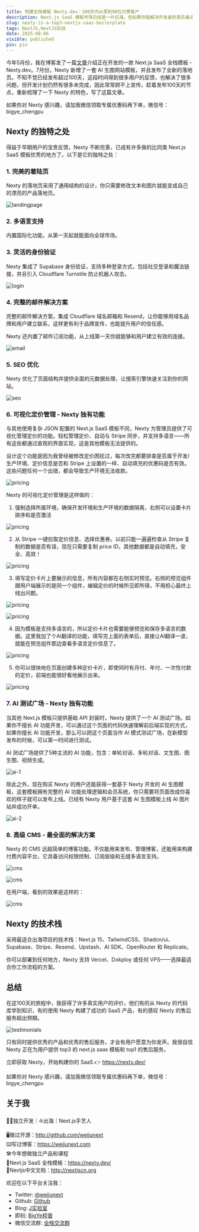 ```yaml
---
title: 构建全栈模板 Nexty.dev：100天内从零到90位付费客户
description: Next.js SaaS 模板市场已经是一片红海，但如果你能解决开发者的真实痛点，仍然有机会。我相信自己做到了这一点，因为 Nexty 在90天内就获得了70多位客户。
slug: nexty-is-a-top3-nextjs-saas-boilerplate
tags: NextJS,NextJS实战
date: 2025-08-06
visible: published
pin: pin
---
```


今年5月份，我在博客发了一篇[文章](/article/nexty-the-best-saas-template-2025)介绍正在开发的一款 Next.js SaaS 全栈模板 - Nexty.dev。7月份，Nexty 新增了一套 AI 生图网站模板，并且发布了全新的落地页。不知不觉已经发布超过100天，这段时间得到很多用户的反馈，也解决了很多问题，但开发计划仍然有很多未完成，因此常常顾不上宣传。趁着发布100天的节点，重新梳理了一下 Nexty 的特色，写了这篇文章。

<Aside>
如果你对 Nexty 感兴趣，请加我微信领取专属优惠码再下单，微信号：bigye_chengpu
</Aside>

## Nexty 的独特之处

得益于早期用户的宝贵反馈，Nexty 不断完善，已成有许多做的比同类 Next.js SaaS 模板优秀的地方了。以下是它的独特之处：

### 1. 完美的着陆页

Nexty 的落地页采用了通用结构的设计，你只需要修改文本和图片就能变成自己的漂亮的产品落地页。

![landingpage](/assets/069/landingpage-hero.png)

### 2. 多语言支持

内置国际化功能，从第一天起就能面向全球市场。

### 3. 灵活的身份验证

Nexty 集成了 Supabase 身份验证，支持多种登录方式，包括社交登录和魔法链接，并且引入 Cloudflare Turnstile 防止机器人攻击。

![login](/assets/069/login.png)


### 4. 完整的邮件解决方案

完整的邮件解决方案，集成 Cloudflare 域名邮箱和 Resend，让你能够用域名品牌和用户建立联系，这样更有利于品牌宣传，也能提升用户的信任感。

Nexty 还内置了邮件订阅功能，从上线第一天你就能够和用户建立有效的连接。

![email](/assets/069/email.png)


### 5. SEO 优化

Nexty 优化了页面结构并提供全面的元数据处理，让搜索引擎快速关注到你的网站。

![seo](/assets/069/seo.png)


### 6. 可视化定价管理 - Nexty 独有功能

与其他使用复杂 JSON 配置的 Next.js SaaS 模板不同，Nexty 为管理员提供了可视化管理定价的功能。轻松管理定价、自动与 Stripe 同步，并支持多语言——所有这些都通过直观的界面实现，这是其他模板无法提供的。

设计这个功能是因为我曾经被修改定价困扰过，每次改完都要排查是否属于开发/生产环境、定价信息是否和 Stripe 上设置的一样、自动填充的优惠码是否有效。这些问题任何一个出错，都会导致生产环境无法收款。

![pricing](/assets/069/pricing-1.png)


Nexty 的可视化定价管理是这样做的：


1. 强制选择所属环境，确保开发环境和生产环境的数据隔离，右侧可以设置卡片排序和是否激活

  ![pricing](/assets/069/pricing-2.png)

2. 从 Stripe 一键拉取定价信息、选择优惠券。以前只能一遍遍检查从 Stripe 复制的数据是否有误，现在只需要复制 price ID，其他数据都是自动填充，安全、高效！

  ![pricing](/assets/069/pricing-3.png)


3. 填写定价卡片上要展示的信息，所有内容都在右侧实时预览。右侧的预览组件跟用户端展示的是同一个组件，编辑定价的时候所见即所得，不用担心最终上线出问题。

  ![pricing](/assets/069/pricing-4.png)

  ![pricing](/assets/069/pricing-5.png)

4. 因为模板是支持多语言的，所以定价卡片也需要能够预览和保存多语言的数据。这里我加了个AI翻译的功能，填写完上面的表单后，直接让AI翻译一波，就能在预览组件那边查看多语言定价信息了。

  ![pricing](/assets/069/pricing-6.png)

5. 你可以很快地在页面创建多种定价卡片，即使同时有月付、年付、一次性付款的定价，前端也能很好看地展示出来。

  ![pricing](/assets/069/pricing-7.png)

### 7. AI 测试广场 - Nexty 独有功能

当其他 Next.js 模板只提供基础 API 封装时，Nexty 提供了一个 AI 测试广场。如果你不擅长 AI 功能开发，可以通过这个页面的代码快速理解前后端实现的方式，如果你擅长 AI 功能开发，那么可以把这个页面当作 AI 模式测试广场，在新模型发布的时候，可以第一时间进行测试。

AI 测试广场提供了5种主流的 AI 功能，包含：单轮对话、多轮对话、文生图、图生图、视频生成。

![ai-1](/assets/069/ai-1.png)


除此之外，现在购买 Nexty 的用户还能获得一套基于 Nexty 开发的 AI 生图模板，这套模板拥有完整的 AI 功能处理逻辑和会员系统，你只需要将页面改成你喜欢的样子就可以发布上线。已经有 Nexty 用户基于这套 AI 生图模板上线 AI 图片站并成功开单。

![ai-2](/assets/069/ai-2.png)

### 8. 高级 CMS - 最全面的解决方案

Nexty 的 CMS 远超简单的博客功能。不仅能用来发布、管理博客，还能用来构建付费内容平台，它具备访问权限控制、订阅层级和无缝多语言支持。

![cms](/assets/069/cms-1.png)

![cms](/assets/069/cms-2.png)

在用户端，看到的效果是这样的：

![cms](/assets/069/cms-3.png)


## Nexty 的技术栈

采用最适合出海项目的技术栈：Next.js 15、TailwindCSS、Shadcn/ui、Supabase、Stripe、Resend、Upstash、AI SDK、OpenRouter 和 Replicate。

你可以部署到任何地方，Nexty 支持 Vercel、Dokploy 或任何 VPS——选择最适合你工作流程的方案。

## 总结

在这100天的旅程中，我获得了许多真实用户的评价，他们有的从 Nexty 的代码库学到知识，有的使用 Nexty 构建了成功的 SaaS 产品，有的感叹 Nexty 的售后服务超出预期。

![testimonials](/assets/069/testimonials.png)

只有同时提供优秀的产品和优秀的售后服务，才会有用户愿意为你发声。我很自信 Nexty 正在为用户提供 top3 的 next.js saas 模板和 top1 的售后服务。

立即获取 Nexty，开始构建你的 SaaS 👉 https://nexty.dev/

<Aside>
如果你对 Nexty 感兴趣，请加我微信领取专属优惠码再下单，微信号：bigye_chengpu
</Aside>

## 关于我

🧑‍💻独立开发｜⛵️出海｜Next.js手艺人

🖥️做过开源：http://github.com/weijunext  
⌨️写过博客：https://weijunext.com  
🛠️今年想做独立产品和课程  
📙Next.js SaaS 全栈模板：https://nexty.dev/  
📘Nextjs中文文档：http://nextjscn.org  

欢迎在以下平台关注我：

- Twitter: [@weijunext](https://x.com/weijunext)
- Github: [Github](https://github.com/weijunext)
- Blog: [J实验室](https://weijunext.com/)
- 即刻: [BigYe程普](https://m.okjike.com/users/13EF1128-B51B-4D22-8B95-16BB406529F0)
- 微信交流群: [全栈交流群](/make-a-friend)

